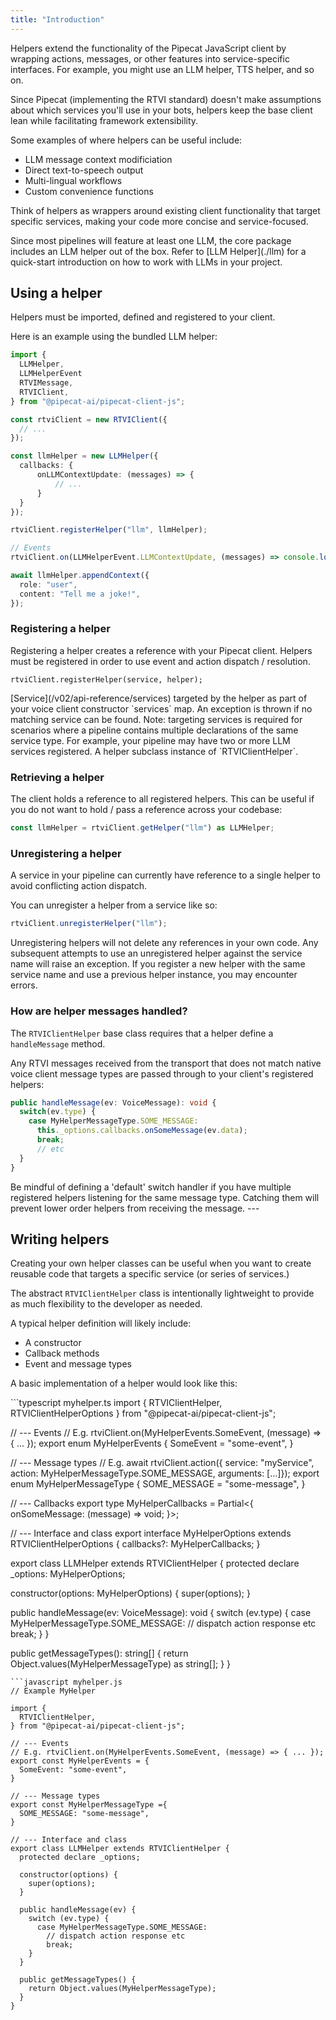 ```yaml
---
title: "Introduction"
---
```


Helpers extend the functionality of the Pipecat JavaScript client by wrapping actions, messages, or other features into service-specific interfaces. For example, you might use an LLM helper, TTS helper, and so on.

Since Pipecat (implementing the RTVI standard) doesn't make assumptions about which services you'll use in your bots, helpers keep the base client lean while facilitating framework extensibility.

Some examples of where helpers can be useful include:

- LLM message context modificiation
- Direct text-to-speech output
- Multi-lingual workflows
- Custom convenience functions

Think of helpers as wrappers around existing client functionality that target specific services, making your code more concise and service-focused.

<Note>
  Since most pipelines will feature at least one LLM, the core package includes
  an LLM helper out of the box. Refer to [LLM Helper](./llm) for a quick-start
  introduction on how to work with LLMs in your project.
</Note>

## Using a helper

Helpers must be imported, defined and registered to your client.

Here is an example using the bundled LLM helper:

```typescript
import {
  LLMHelper,
  LLMHelperEvent
  RTVIMessage,
  RTVIClient,
} from "@pipecat-ai/pipecat-client-js";

const rtviClient = new RTVIClient({
  // ...
});

const llmHelper = new LLMHelper({
  callbacks: {
      onLLMContextUpdate: (messages) => {
          // ...
      }
  }
});

rtviClient.registerHelper("llm", llmHelper);

// Events
rtviClient.on(LLMHelperEvent.LLMContextUpdate, (messages) => console.log(messages));

await llmHelper.appendContext({
  role: "user",
  content: "Tell me a joke!",
});
```

### Registering a helper

Registering a helper creates a reference with your Pipecat client. Helpers must be registered in order to use event and action dispatch / resolution.

`rtviClient.registerHelper(service, helper);`

<ParamField path="service" type="string" required="true">
  [Service](/v02/api-reference/services) targeted by the helper as part of your
  voice client constructor `services` map. An exception is thrown if no matching
  service can be found. Note: targeting services is required for scenarios where
  a pipeline contains multiple declarations of the same service type. For
  example, your pipeline may have two or more LLM services registered.
</ParamField>

<ParamField path="helper" type="RTVIClientHelper" required="true">
  A helper subclass instance of `RTVIClientHelper`.
</ParamField>

### Retrieving a helper

The client holds a reference to all registered helpers. This can be useful if you do not want to hold / pass a reference across your codebase:

```typescript
const llmHelper = rtviClient.getHelper("llm") as LLMHelper;
```

### Unregistering a helper

A service in your pipeline can currently have reference to a single helper to avoid conflicting action dispatch.

You can unregister a helper from a service like so:

```typescript
rtviClient.unregisterHelper("llm");
```

<Note>
  Unregistering helpers will not delete any references in your own code. Any
  subsequent attempts to use an unregistered helper against the service name
  will raise an exception. If you register a new helper with the same service
  name and use a previous helper instance, you may encounter errors.
</Note>

### How are helper messages handled?

The `RTVIClientHelper` base class requires that a helper define a `handleMessage` method.

Any RTVI messages received from the transport that does not match native voice client message types are passed through to your client's registered helpers:

```typescript
public handleMessage(ev: VoiceMessage): void {
  switch(ev.type) {
    case MyHelperMessageType.SOME_MESSAGE:
      this._options.callbacks.onSomeMessage(ev.data);
      break;
      // etc
  }
}
```

<Warning>
  Be mindful of defining a 'default' switch handler if you have multiple
  registered helpers listening for the same message type. Catching them will
  prevent lower order helpers from receiving the message.
</Warning>
---

## Writing helpers

Creating your own helper classes can be useful when you want to create reusable code that targets a specific service (or series of services.)

The abstract `RTVIClientHelper` class is intentionally lightweight to provide as much flexibility to the developer as needed.

A typical helper definition will likely include:

- A constructor
- Callback methods
- Event and message types

A basic implementation of a helper would look like this:

<CodeGroup>
```typescript myhelper.ts
import { 
  RTVIClientHelper,
  RTVIClientHelperOptions
} from "@pipecat-ai/pipecat-client-js";

// --- Events
// E.g. rtviClient.on(MyHelperEvents.SomeEvent, (message) => { ... });
export enum MyHelperEvents {
SomeEvent = "some-event",
}

// --- Message types
// E.g. await rtviClient.action({ service: "myService", action: MyHelperMessageType.SOME_MESSAGE, arguments: [...]});
export enum MyHelperMessageType {
SOME_MESSAGE = "some-message",
}

// --- Callbacks
export type MyHelperCallbacks = Partial<{
onSomeMessage: (message) => void;
}>;

// --- Interface and class
export interface MyHelperOptions extends RTVIClientHelperOptions {
callbacks?: MyHelperCallbacks;
}

export class LLMHelper extends RTVIClientHelper {
  protected declare _options: MyHelperOptions;

constructor(options: MyHelperOptions) {
super(options);
}

public handleMessage(ev: VoiceMessage): void {
switch (ev.type) {
case MyHelperMessageType.SOME_MESSAGE:
// dispatch action response etc
break;
}
}

public getMessageTypes(): string[] {
return Object.values(MyHelperMessageType) as string[];
}
}

````
```javascript myhelper.js
// Example MyHelper

import {
  RTVIClientHelper,
} from "@pipecat-ai/pipecat-client-js";

// --- Events
// E.g. rtviClient.on(MyHelperEvents.SomeEvent, (message) => { ... });
export const MyHelperEvents = {
  SomeEvent: "some-event",
}

// --- Message types
export const MyHelperMessageType ={
  SOME_MESSAGE: "some-message",
}

// --- Interface and class
export class LLMHelper extends RTVIClientHelper {
  protected declare _options;

  constructor(options) {
    super(options);
  }

  public handleMessage(ev) {
    switch (ev.type) {
      case MyHelperMessageType.SOME_MESSAGE:
        // dispatch action response etc
        break;
    }
  }

  public getMessageTypes() {
    return Object.values(MyHelperMessageType);
  }
}
````

</CodeGroup>
